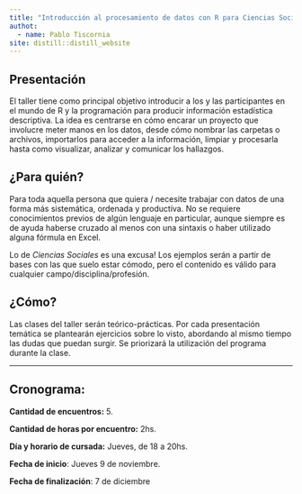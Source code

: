 ```yaml
---
title: "Introducción al procesamiento de datos con R para Ciencias Sociales"
authot: 
  - name: Pablo Tiscornia
site: distill::distill_website
---
```


## Presentación
  
El taller tiene como principal objetivo introducir a los y las participantes en el mundo de R y la programación para producir información estadística descriptiva. La idea es centrarse en cómo encarar un proyecto que involucre meter manos en los datos, desde cómo nombrar las carpetas o archivos, importarlos para acceder a la información, limpiar  y procesarla hasta como visualizar, analizar y comunicar los hallazgos.

## ¿Para quién?

Para toda aquella persona que quiera / necesite trabajar con datos de una forma más sistemática, ordenada y productiva. No se requiere conocimientos previos de algún lenguaje en particular, aunque siempre es de ayuda haberse cruzado al menos con una sintaxis o haber utilizado alguna fórmula en Excel.

Lo de _Ciencias Sociales_ es una excusa! Los ejemplos serán a partir de bases con las que suelo estar cómodo, pero el contenido es válido para cualquier campo/disciplina/profesión.

## ¿Cómo?

Las clases del taller serán teórico-prácticas. Por cada presentación temática se plantearán ejercicios sobre lo visto, abordando al mismo tiempo las dudas que puedan surgir. Se priorizará la utilización del programa durante la clase. 

---

## Cronograma: 

__Cantidad de encuentros:__ 5.

__Cantidad de horas por encuentro:__ 2hs.

__Día y horario de cursada:__ Jueves, de 18 a 20hs.
  
__Fecha de inicio__: Jueves 9 de noviembre.

__Fecha de finalización__: 7 de diciembre

